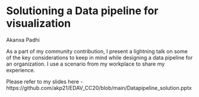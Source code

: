 # Solutioning a Data pipeline for visualization  
  
Akanxa Padhi  
  
As a part of my community contribution, I present a lightning talk on some of the key considerations to keep in mind while designing a data pipeline for an organization. I use a scenario from my workplace to share my experience.  

Please refer to my slides here - https://github.com/akp21/EDAV_CC20/blob/main/Datapipeline_solution.pptx  

